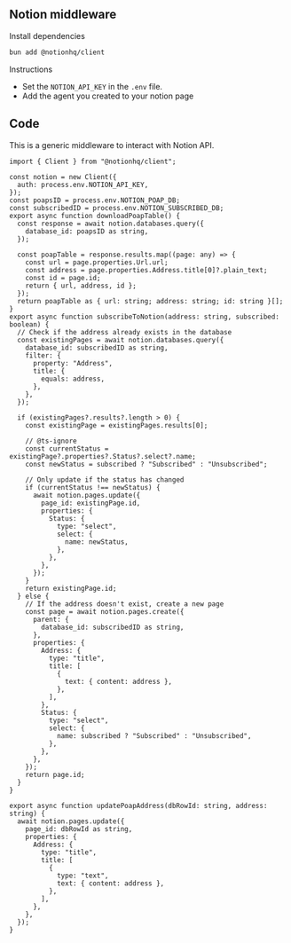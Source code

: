## Notion middleware

Install dependencies

```bash [cmd]
bun add @notionhq/client
```

Instructions

- Set the `NOTION_API_KEY` in the `.env` file.
- Add the agent you created to your notion page

## Code

This is a generic middleware to interact with Notion API.

```tsx [src/lib/notion.ts]
import { Client } from "@notionhq/client";

const notion = new Client({
  auth: process.env.NOTION_API_KEY,
});
const poapsID = process.env.NOTION_POAP_DB;
const subscribedID = process.env.NOTION_SUBSCRIBED_DB;
export async function downloadPoapTable() {
  const response = await notion.databases.query({
    database_id: poapsID as string,
  });

  const poapTable = response.results.map((page: any) => {
    const url = page.properties.Url.url;
    const address = page.properties.Address.title[0]?.plain_text;
    const id = page.id;
    return { url, address, id };
  });
  return poapTable as { url: string; address: string; id: string }[];
}
export async function subscribeToNotion(address: string, subscribed: boolean) {
  // Check if the address already exists in the database
  const existingPages = await notion.databases.query({
    database_id: subscribedID as string,
    filter: {
      property: "Address",
      title: {
        equals: address,
      },
    },
  });

  if (existingPages?.results?.length > 0) {
    const existingPage = existingPages.results[0];

    // @ts-ignore
    const currentStatus = existingPage?.properties?.Status?.select?.name;
    const newStatus = subscribed ? "Subscribed" : "Unsubscribed";

    // Only update if the status has changed
    if (currentStatus !== newStatus) {
      await notion.pages.update({
        page_id: existingPage.id,
        properties: {
          Status: {
            type: "select",
            select: {
              name: newStatus,
            },
          },
        },
      });
    }
    return existingPage.id;
  } else {
    // If the address doesn't exist, create a new page
    const page = await notion.pages.create({
      parent: {
        database_id: subscribedID as string,
      },
      properties: {
        Address: {
          type: "title",
          title: [
            {
              text: { content: address },
            },
          ],
        },
        Status: {
          type: "select",
          select: {
            name: subscribed ? "Subscribed" : "Unsubscribed",
          },
        },
      },
    });
    return page.id;
  }
}

export async function updatePoapAddress(dbRowId: string, address: string) {
  await notion.pages.update({
    page_id: dbRowId as string,
    properties: {
      Address: {
        type: "title",
        title: [
          {
            type: "text",
            text: { content: address },
          },
        ],
      },
    },
  });
}
```

